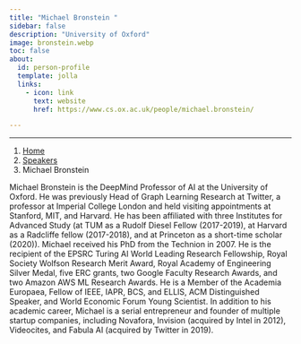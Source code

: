 ```yaml
---
title: "Michael Bronstein "
sidebar: false
description: "University of Oxford"
image: bronstein.webp
toc: false
about:
  id: person-profile
  template: jolla
  links:
    - icon: link
      text: website
      href: https://www.cs.ox.ac.uk/people/michael.bronstein/

---
```

---

```{=html}
<nav aria-label="breadcrumb">
  <ol class="breadcrumb">
    <li class="breadcrumb-item"><a href="../../index.html">Home</a></li>
    <li class="breadcrumb-item"><a href="../../speaker.html">Speakers</a></li>
    <li class="breadcrumb-item active">Michael Bronstein </li>

  </ol>
</nav>
```

:::{#person-profile}
:::

Michael Bronstein is the DeepMind Professor of AI at the University of Oxford. He was previously Head of Graph Learning Research at Twitter, a professor at Imperial College London and held visiting appointments at Stanford, MIT, and Harvard. He has been affiliated with three Institutes for Advanced Study (at TUM as a Rudolf Diesel Fellow (2017-2019), at Harvard as a Radcliffe fellow (2017-2018), and at Princeton as a short-time scholar (2020)). Michael received his PhD from the Technion in 2007. He is the recipient of the EPSRC Turing AI World Leading Research Fellowship, Royal Society Wolfson Research Merit Award, Royal Academy of Engineering Silver Medal, five ERC grants, two Google Faculty Research Awards, and two Amazon AWS ML Research Awards. He is a Member of the Academia Europaea, Fellow of IEEE, IAPR, BCS, and ELLIS, ACM Distinguished Speaker, and World Economic Forum Young Scientist. In addition to his academic career, Michael is a serial entrepreneur and founder of multiple startup companies, including Novafora, Invision (acquired by Intel in 2012), Videocites, and Fabula AI (acquired by Twitter in 2019).
